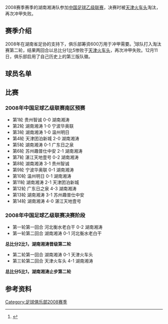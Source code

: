 {{Infobox football club season
  | club               = [[湖南湘濤足球俱樂部|湖南湘濤足球俱樂部]]
  | season             = <!-- 注释出：[[File:HunanXiangtaoBillowsFC.png|100px]] --><br>2008
  | chairman           = {{flagicon|CHN}} [[熊倪|熊倪]]
  | manager            = {{flagicon|CHN}} [[黄成_(足球运动员)|黄成]]
  | league             = [[2008年中国足球乙级联赛|中乙联赛]]
  | league result      = 中乙决赛第二轮
  | league topscorer   = 
  | season topscorer   = 
  | highest attendance = 
  | lowest attendance  = 
  | average attendance = 
  |  pattern_la1=_redborder |pattern_b1=_bowonwhite|pattern_ra1=_redborder
  |  leftarm1=ffffff|body1=FF0000|rightarm1=ffffff|shorts1=ffffff|socks1=ffffff
  |  pattern_la2 =  |pattern_b2=_allboys11t |pattern_ra2 = |
  |  leftarm2= 0000FF |body2= 0000FF |rightarm2= 0000FF |shorts2= 0000FF |socks2= 0000FF |
  | prevseason         = [[湖南湘涛足球俱乐部2007赛季|2007]]
  | nextseason         = [[湖南湘涛足球俱乐部2009赛季|2009]]
}}

2008赛季赛季的湖南湘涛队参加[[中国足球乙级联赛|中国足球乙级联赛]]，决赛时被[[天津火车头|天津火车头]]淘汰，再次冲甲失败。

== 赛季介绍 ==

2008年在湖南省足协的支持下，俱乐部筹资600万用于冲甲需要。<small><ref>{{Cite web |url=http://news.sina.com.cn/o/2008-04-29/065513809193s.shtml |title=新浪网：湖南湘涛砸六百万冲甲 |accessdate=2011-12-30 |archive-date=2016-03-03 |archive-url=https://web.archive.org/web/20160303214043/http://news.sina.com.cn/o/2008-04-29/065513809193s.shtml |dead-url=no }}</ref></small>球队打入淘汰赛第二轮，结果两回合以总比分1比5惨败于[[天津火车头|天津火车头]]，再次冲甲失败。12月11日，俱乐部启用了自己历史上的第三版队徽。

==球员名单==

{{Fs start}}
{{Fs player|no=1|nat=China|name=[[李剑坤|李剑坤]]|pos=GK}}
{{Fs player|no=2|nat=China|name=[[涂权新|涂权新]]|pos=}}
{{Fs player|no=3|nat=China|name=[[水雷|水雷]]|pos=}}
{{Fs player|no=4|nat=China|name=[[王立春|王立春]]|pos=}}
{{Fs player|no=5|nat=China|name=[[杨罡|杨罡]]|pos=}}
{{Fs player|no=6|nat=China|name=[[李一超|李一超]]|pos=}}
{{Fs player|no=7|nat=China|name=[[赵威|赵威]]|pos=}}
{{Fs player|no=8|nat=China|name=[[张鹏楠|张鹏楠]]|pos=}}
{{Fs player|no=9|nat=China|name=[[刘家庆|刘家庆]]|pos=}}
{{Fs player|no=10|nat=China|name=[[岳洋|岳洋]]|pos=}}
{{Fs player|no=11|nat=China|name=[[乌提库尔|乌提库尔]]|pos=}}
{{Fs player|no=12|nat=China|name=[[赵云龙|赵云龙]]|pos=}}
{{Fs player|no=13|nat=China|name=[[胡大鹏|胡大鹏]]|pos=}}
{{Fs mid}}
{{Fs player|no=14|nat=China|name=[[胡皓|胡皓]]|pos=}}
{{Fs player|no=15|nat=China|name=[[张希_(足球运动员)|张希]]|pos=}}
{{Fs player|no=16|nat=China|name=[[李琛|李琛]]|pos=}}
{{Fs player|no=17|nat=China|name=[[王一迪|王一迪]]|pos=}}
{{Fs player|no=18|nat=China|name=[[任鹏|任鹏]]|pos=}}
{{Fs player|no=19|nat=China|name=[[文超|文超]]|pos=}}
{{Fs player|no=20|nat=China|name=[[王琛|王琛]]|pos=}}
{{Fs player|no=21|nat=China|name=[[王庆|王庆]]|pos=}}
{{Fs player|no=22|nat=China|name=[[李实|李实]]|pos=GK}}
{{Fs player|no=23|nat=China|name=[[孔涛_(足球运动员)|孔涛]]||pos=}}
{{Fs player|no=24|nat=China|name=[[陈真|陈真]]|pos=}}
{{Fs end}}

== 比赛 ==

=== 2008年中国足球乙级联赛南区预赛 ===

* 第1轮  贵州智诚       0-0 湖南湘涛
* 第2轮  湖南湘涛       1-0 宁波华奥联
* 第3轮  湖南湘涛       1-0 温州明日
* 第4轮  天津团泊新城   2-0 湖南湘涛
* 第5轮  湖南湘涛       0-1 广东日之泉
* 第6轮  苏州趣普仕中安 2-1 湖南湘涛
* 第7轮  湛江天地壹号   0-2 湖南湘涛
* 第8轮  湖南湘涛       3-1 贵州智诚
* 第9轮  宁波华奥联     0-1 湖南湘涛
* 第10轮 温州明日       0-1 湖南湘涛
* 第11轮 湖南湘涛       2-1 天津团泊新城
* 第12轮 广东日之泉     4-3 湖南湘涛
* 第13轮 湖南湘涛       3-1 苏州趣普仕中安
* 第14轮 湖南湘涛       4-0 湛江天地壹号

=== 2008年中国足球乙级联赛决赛阶段 ===

* 第一轮第一回合 河北衡水老白干   0-2 湖南湘涛
* 第一轮第二回合 湖南湘涛         0-1 河北衡水老白干

'''总比分2比1，湖南湘涛晋级第二轮'''

* 第二轮第一回合 湖南湘涛         0-1 天津火车头
* 第三轮第二回合 天津火车头       4-1 湖南湘涛

'''总比分5比1，湖南湘涛止步第二轮'''

== 参考资料 ==
{{reflist}}

{{fb start}}
{{湖南湘涛赛季}}
{{fb end}}

[[Category:足球俱乐部2008赛季|Category:足球俱乐部2008赛季]]